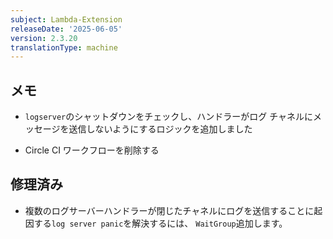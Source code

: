 ```yaml
---
subject: Lambda-Extension
releaseDate: '2025-06-05'
version: 2.3.20
translationType: machine
---
```


## メモ

* `logserver`のシャットダウンをチェックし、ハンドラーがログ チャネルにメッセージを送信しないようにするロジックを追加しました

* Circle CI ワークフローを削除する

## 修理済み

* 複数のログサーバーハンドラーが閉じたチャネルにログを送信することに起因する`log server panic`を解決するには、 `WaitGroup`追加します。